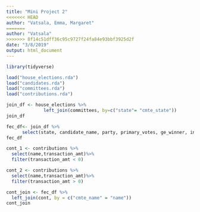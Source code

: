 ```yaml
---
title: "Mini Project 2"
<<<<<<< HEAD
author: "Vatsala, Emma, Margaret"
=======
author: "Vatsala"
>>>>>>> 8f14c51dff36c95c9727f24fa84e93bbf3925d2f
date: "3/8/2019"
output: html_document
---
```


```r
library(tidyverse)
```

```r
load("house_elections.rda")
load("candidates.rda")
load("committees.rda")
load("contributions.rda")
```

```r
join_df <- house_elections %>%
              left_join(committees, by=c("state"= "cmte_state"))
join_df
```

```r
fec_df<- join_df %>%
      select(state, candidate_name, party, primary_votes, ge_winner, incumbent, cmte_name)
fec_df
```


```r
cont_1 <- contributions %>%
  select(name,transaction_amt)%>%
  filter(transaction_amt < 0)
```

```r
cont_2 <- contributions %>%
  select(name,transaction_amt)%>%
  filter(transaction_amt > 0)

```



```r
cont_join <- fec_df %>%
  left_join(cont, by = c("cmte_name" = "name"))
cont_join
```


